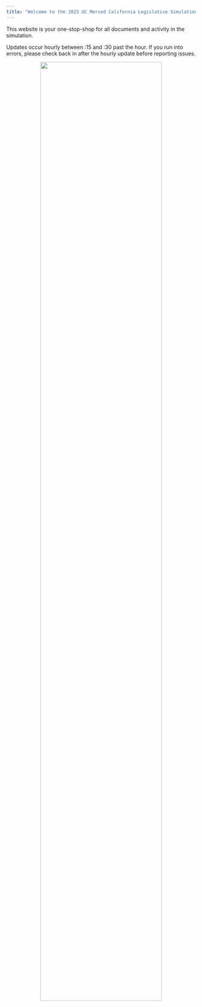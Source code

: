 ```yaml
---
title: "Welcome to the 2025 UC Merced California Legislative Simulation Tracker"
---
```


This website is your one-stop-shop for all documents and activity in the simulation. 

Updates occur hourly between :15 and :30 past the hour. If you run into errors, please check back in after the hourly update before reporting issues.


<div style="text-align: center;">
  <img src="files/images/homepage_logo.png"  style="width: 80%; max-width: 800px;">
</div>